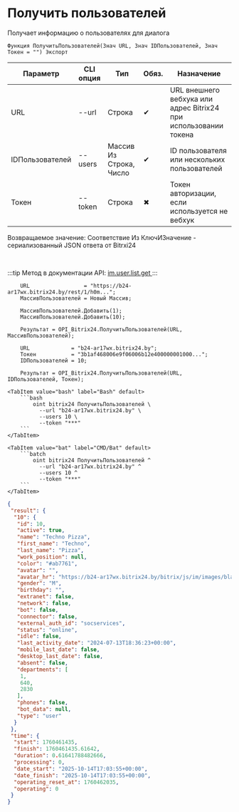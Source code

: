 ﻿---
sidebar_position: 4
description: Получить пользователей и другие функции для работы с Bitrix24 в Открытом пакете интеграций - бесплатной open-source библиотеке интеграций для 1С:Предприятие 8, OneScript и CLI
keywords: [1C, 1С, 1С:Предприятие, 1С:Предприятие 8.3, API, Интеграция, Сервисы, Обмен, OneScript, CLI, Bitrix24]
---


# Получить пользователей
 Получает информацию о пользователях для диалога



`Функция ПолучитьПользователей(Знач URL, Знач IDПользователей, Знач Токен = "") Экспорт`

  | Параметр | CLI опция | Тип | Обяз. | Назначение |
  |-|-|-|-|-|
  | URL | --url | Строка | &#x2714; | URL внешнего вебхука или адрес Bitrix24 при использовании токена |
  | IDПользователей | --users | Массив Из Строка, Число | &#x2714; | ID пользователя или нескольких пользователей |
  | Токен | --token | Строка | &#x2716; | Токен авторизации, если используется не вебхук |

  
  Возвращаемое значение:   Соответствие Из КлючИЗначение - сериализованный JSON ответа от Bitrxi24

<br/>

:::tip
Метод в документации API: [im.user.list.get ](https://dev.1c-bitrix.ru/learning/course/index.php?COURSE_ID=93&LESSON_ID=11493)
:::
<br/>


```bsl title="Пример использования для 1С:Предприятие/OneScript"
    URL                 = "https://b24-ar17wx.bitrix24.by/rest/1/h0m...";
    МассивПользователей = Новый Массив;

    МассивПользователей.Добавить(1);
    МассивПользователей.Добавить(10);

    Результат = OPI_Bitrix24.ПолучитьПользователей(URL, МассивПользователей);

    URL             = "b24-ar17wx.bitrix24.by";
    Токен           = "3b1af468006e9f06006b12e400000001000...";
    IDПользователей = 10;

    Результат = OPI_Bitrix24.ПолучитьПользователей(URL, IDПользователей, Токен);
```
    

 <Tabs>
  
    <TabItem value="bash" label="Bash" default>
        ```bash
            oint bitrix24 ПолучитьПользователей \
              --url "b24-ar17wx.bitrix24.by" \
              --users 10 \
              --token "***"
        ```
    </TabItem>
  
    <TabItem value="bat" label="CMD/Bat" default>
        ```batch
            oint bitrix24 ПолучитьПользователей ^
              --url "b24-ar17wx.bitrix24.by" ^
              --users 10 ^
              --token "***"
        ```
    </TabItem>
</Tabs>


```json title="Результат"
{
 "result": {
  "10": {
   "id": 10,
   "active": true,
   "name": "Techno Pizza",
   "first_name": "Techno",
   "last_name": "Pizza",
   "work_position": null,
   "color": "#ab7761",
   "avatar": "",
   "avatar_hr": "https://b24-ar17wx.bitrix24.by/bitrix/js/im/images/blank.gif",
   "gender": "M",
   "birthday": "",
   "extranet": false,
   "network": false,
   "bot": false,
   "connector": false,
   "external_auth_id": "socservices",
   "status": "online",
   "idle": false,
   "last_activity_date": "2024-07-13T18:36:23+00:00",
   "mobile_last_date": false,
   "desktop_last_date": false,
   "absent": false,
   "departments": [
    1,
    640,
    2830
   ],
   "phones": false,
   "bot_data": null,
   "type": "user"
  }
 },
 "time": {
  "start": 1760461435,
  "finish": 1760461435.61642,
  "duration": 0.61641788482666,
  "processing": 0,
  "date_start": "2025-10-14T17:03:55+00:00",
  "date_finish": "2025-10-14T17:03:55+00:00",
  "operating_reset_at": 1760462035,
  "operating": 0
 }
}
```
